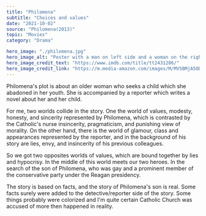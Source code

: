 ---
title: "Philomena"
subtitle: "Choices and values"
date: "2021-10-02"
source: "Philomena(2013)"
topic: "Movies"
category: "Drama"

hero_image: "./philomena.jpg"
hero_image_alt: "Poster with a man on left side and a woman on the right"
hero_image_credit_text: "https://www.imdb.com/title/tt2431286/"
hero_image_credit_link: "https://m.media-amazon.com/images/M/MV5BMjA5ODgyNzcxMV5BMl5BanBnXkFtZTgwMzkzOTYzMDE@._V1_.jpg"
---

Philomena's plot is about an older woman who seeks a child
which she abadoned in her youth. She is accompanied by a reporter which writes
a novel about her and her child.

For me, two worlds collide in the story. One the world
of values, modesty, honesty, and sincerity represented by Philomena, which 
is contrasted by the Catholic's nurse insincerity, pragmaticism, and punishing 
view of morality. On the other hand, there is the world of glamour, class and 
appearances represented by the reporter, and in the background of his 
story are lies, envy, and insincerity of his previous colleagues.

So we got two opposites worlds of values, which are bound together
by lies and hypocrisy. In the middle of this world meets our two heroes. In the search
of the son of Philomena, who was gay and a prominent member
of the conservative party under the Reagan presidency.

The story is based on facts, and the story of Philomena's son is real. Some
facts surely were added to the detective/reporter side of the story. Some things probably were colorized 
and I'm quite certain Catholic Church was accused of more then happened in reality.